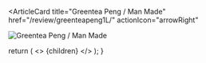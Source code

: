 <ArticleCard
  title="Greentea Peng / Man Made"
  href="/review/greenteapeng1L/"
  actionIcon="arrowRight"
>

![Greentea Peng / Man Made](../../images/cd/greenteapeng1L.jpg)

</ArticleCard>

  return (
    <>
      {children}
    </>
  );
}